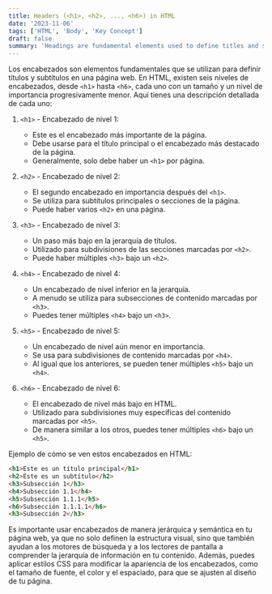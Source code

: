 ```yaml
---
title: Headers (<h1>, <h2>, ..., <h6>) in HTML
date: '2023-11-06'
tags: ['HTML', 'Body', 'Key Concept']
draft: false
summary: 'Headings are fundamental elements used to define titles and subtitles on a web page'
---
```


Los encabezados son elementos fundamentales que se utilizan para definir títulos y subtítulos en una página web. En HTML, existen seis niveles de encabezados, desde `<h1>` hasta `<h6>`, cada uno con un tamaño y un nivel de importancia progresivamente menor. Aquí tienes una descripción detallada de cada uno:

1. `<h1>` - Encabezado de nivel 1:
   - Este es el encabezado más importante de la página.
   - Debe usarse para el título principal o el encabezado más destacado de la página.
   - Generalmente, solo debe haber un `<h1>` por página.

2. `<h2>` - Encabezado de nivel 2:
   - El segundo encabezado en importancia después del `<h1>`.
   - Se utiliza para subtítulos principales o secciones de la página.
   - Puede haber varios `<h2>` en una página.

3. `<h3>` - Encabezado de nivel 3:
   - Un paso más bajo en la jerarquía de títulos.
   - Utilizado para subdivisiones de las secciones marcadas por `<h2>`.
   - Puede haber múltiples `<h3>` bajo un `<h2>`.

4. `<h4>` - Encabezado de nivel 4:
   - Un encabezado de nivel inferior en la jerarquía.
   - A menudo se utiliza para subsecciones de contenido marcadas por `<h3>`.
   - Puedes tener múltiples `<h4>` bajo un `<h3>`.

5. `<h5>` - Encabezado de nivel 5:
   - Un encabezado de nivel aún menor en importancia.
   - Se usa para subdivisiones de contenido marcadas por `<h4>`.
   - Al igual que los anteriores, se pueden tener múltiples `<h5>` bajo un `<h4>`.

6. `<h6>` - Encabezado de nivel 6:
   - El encabezado de nivel más bajo en HTML.
   - Utilizado para subdivisiones muy específicas del contenido marcadas por `<h5>`.
   - De manera similar a los otros, puedes tener múltiples `<h6>` bajo un `<h5>`.

Ejemplo de cómo se ven estos encabezados en HTML:

```html
<h1>Este es un título principal</h1>
<h2>Este es un subtítulo</h2>
<h3>Subsección 1</h3>
<h4>Subsección 1.1</h4>
<h5>Subsección 1.1.1</h5>
<h6>Subsección 1.1.1.1</h6>
<h3>Subsección 2</h3>
```

Es importante usar encabezados de manera jerárquica y semántica en tu página web, ya que no solo definen la estructura visual, sino que también ayudan a los motores de búsqueda y a los lectores de pantalla a comprender la jerarquía de información en tu contenido. Además, puedes aplicar estilos CSS para modificar la apariencia de los encabezados, como el tamaño de fuente, el color y el espaciado, para que se ajusten al diseño de tu página.